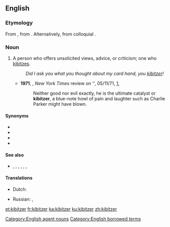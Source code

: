 ==English==

===Etymology===
From {{etyl|yi|en}}, from {{etyl|he|en}} {{m|he|קיבוץ||a gathering|tr=kibúts}}. Alternatively, from colloquial {{etyl|de|en}} {{m|de|kiebitzen||to be an onlooker at a game}}.

===Noun===
{{en-noun}}

# A person who offers unsolicited views, advice, or criticism; one who [[kibitz]]es.
#: ''Did I ask you what you thought about my card hand, you [[kibitzer]]!''
#* '''1971''', {{w|John Updike}}, ''New York Times'' review on '{{w|Rabbit Redux}}', 05/11/71, [http://www.nytimes.com/1971/11/05/books/updike-rabbit.html],
#*: Neither good nor evil exactly, he is the ultimate catalyst or '''kibitzer''', a blue-note howl of pain and laughter such as Charlie Parker might have blown.

====Synonyms====
* {{l|en|meddler}}
* {{l|en|busybody}}
* {{l|en|marplot}}
* {{l|en|nosey parker}}

====See also====
* {{l|en|gatecrasher}}, {{l|en|interloper}}, {{l|en|peeping tom}}, {{l|en|persona non grata}}, {{l|en|encroacher}}, {{l|en|backseat driver}}, {{l|en|buttinsky}}

====Translations====
{{trans-top|meddlesome person who tells others what to do}}
* Dutch: {{t|nl|[[bazig]] [[persoon]]|n}}
{{trans-mid}}
* Russian: {{t|ru|надое́да|m|f}} {{qualifier|gadfly}}, {{t|ru|непро́шеный зри́тель}}
{{trans-bottom}}

[[Category:English agent nouns]]
[[Category:English borrowed terms]]

[[et:kibitzer]]
[[fr:kibitzer]]
[[ka:kibitzer]]
[[ku:kibitzer]]
[[zh:kibitzer]]